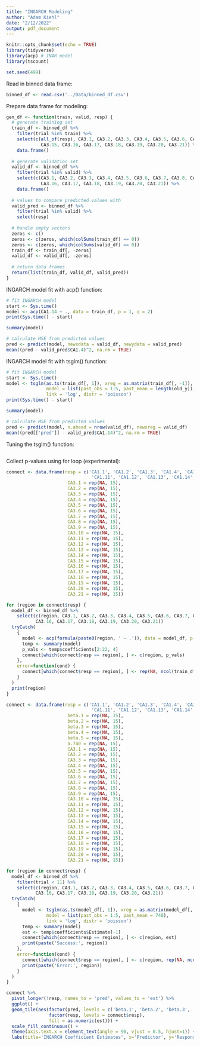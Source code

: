 ```yaml
---
title: "INGARCH Modeling"
author: "Adam Kiehl"
date: "2/12/2022"
output: pdf_document
---
```


```r
knitr::opts_chunk$set(echo = TRUE)
library(tidyverse)
library(acp) # INAR model
library(tscount)

set.seed(499)
```

Read in binned data frame:
```r
binned_df <- read.csv('../Data/binned_df.csv')
```

Prepare data frame for modeling:
```r
gen_df <- function(train, valid, resp) {
  # generate training set
  train_df <- binned_df %>%
    filter(trial %in% train) %>%
    select(c(all_of(resp), CA3.1, CA3.2, CA3.3, CA3.4, CA3.5, CA3.6, CA3.7, CA3.8, CA3.9, CA3.10, CA3.11, CA3.12, CA3.13, CA3.14,
             CA3.15, CA3.16, CA3.17, CA3.18, CA3.19, CA3.20, CA3.21)) %>%
    data.frame()
  
  # generate validation set
  valid_df <- binned_df %>%
    filter(trial %in% valid) %>%
    select(c(CA3.1, CA3.2, CA3.3, CA3.4, CA3.5, CA3.6, CA3.7, CA3.8, CA3.9, CA3.10, CA3.11, CA3.12, CA3.13, CA3.14, CA3.15,
             CA3.16, CA3.17, CA3.18, CA3.19, CA3.20, CA3.21)) %>%
    data.frame()
  
  # values to compare predicted values with
  valid_pred <- binned_df %>%
    filter(trial %in% valid) %>%
    select(resp)
  
  # handle empty vectors
  zeros <- c()
  zeros <- c(zeros, which(colSums(train_df) == 0))
  zeros <- c(zeros, which(colSums(valid_df) == 0))
  train_df <- train_df[, -zeros]
  valid_df <- valid_df[, -zeros]
  
  # return data frames
  return(list(train_df, valid_df, valid_pred))
}
```

INGARCH model fit with acp() function:
```r
# fit INGARCH model
start <- Sys.time()
model <- acp(CA1.14 ~ ., data = train_df, p = 1, q = 2)
print(Sys.time() - start)

summary(model)

# calculate MSE from predicted values
pred <- predict(model, newxdata = valid_df, newydata = valid_pred)
mean((pred - valid_pred$CA1.4)^2, na.rm = TRUE)
```

INGARCH model fit with tsglm() function:
```r
# fit INGARCH model
start <- Sys.time()
model <- tsglm(as.ts(train_df[, 1]), xreg = as.matrix(train_df[, -1]), 
               model = list(past_obs = 1:5, past_mean = length(old_y)), 
               link = 'log', distr = 'poisson')
print(Sys.time() - start)

summary(model)

# calculate MSE from predicted values
pred <- predict(model, n.ahead = nrow(valid_df), newxreg = valid_df)
mean((pred[['pred']] - valid_pred$CA1.14)^2, na.rm = TRUE)
```

Tuning the tsglm() function:
```r
```

Collect p-values using for loop (experimental):
```r
connect <- data.frame(resp = c('CA1.1', 'CA1.2', 'CA1.3', 'CA1.4', 'CA1.5', 'CA1.6', 'CA1.7', 'CA1.8', 'CA1.9', 'CA1.10',
                                'CA1.11', 'CA1.12', 'CA1.13', 'CA1.14', 'CA1.15'),
                       CA3.1 = rep(NA, 15),
                       CA3.2 = rep(NA, 15),
                       CA3.3 = rep(NA, 15),
                       CA3.4 = rep(NA, 15),
                       CA3.5 = rep(NA, 15),
                       CA3.6 = rep(NA, 15),
                       CA3.7 = rep(NA, 15),
                       CA3.8 = rep(NA, 15),
                       CA3.9 = rep(NA, 15),
                       CA3.10 = rep(NA, 15),
                       CA3.11 = rep(NA, 15),
                       CA3.12 = rep(NA, 15),
                       CA3.13 = rep(NA, 15),
                       CA3.14 = rep(NA, 15),
                       CA3.15 = rep(NA, 15),
                       CA3.16 = rep(NA, 15),
                       CA3.17 = rep(NA, 15),
                       CA3.18 = rep(NA, 15),
                       CA3.19 = rep(NA, 15),
                       CA3.20 = rep(NA, 15),
                       CA3.21 = rep(NA, 15))

for (region in connect$resp) {
  model_df <- binned_df %>%
    select(c(region, CA3.1, CA3.2, CA3.3, CA3.4, CA3.5, CA3.6, CA3.7, CA3.8, CA3.9, CA3.10, CA3.11, CA3.12, CA3.13, CA3.14, CA3.15,
           CA3.16, CA3.17, CA3.18, CA3.19, CA3.20, CA3.21))
  tryCatch(
    {
      model <- acp(formula(paste0(region, ' ~ .')), data = model_df, p = 1, q = 2)
      temp <- summary(model)
      p_vals <- temp$coefficients[2:22, 4]
      connect[which(connect$resp == region), ] <- c(region, p_vals)
    },
    error=function(cond) {
      connect[which(connect$resp == region), ] <- rep(NA, ncol(train_df) - 1)
    }
  )
  print(region)
}
```

```r
connect <- data.frame(resp = c('CA1.1', 'CA1.2', 'CA1.3', 'CA1.4', 'CA1.5', 'CA1.6', 'CA1.7', 'CA1.8', 'CA1.9', 'CA1.10',
                                'CA1.11', 'CA1.12', 'CA1.13', 'CA1.14', 'CA1.15'),
                       beta.1 = rep(NA, 15),
                       beta.2 = rep(NA, 15),
                       beta.3 = rep(NA, 15),
                       beta.4 = rep(NA, 15),
                       beta.5 = rep(NA, 15),
                       a.740 = rep(NA, 15),
                       CA3.1 = rep(NA, 15),
                       CA3.2 = rep(NA, 15),
                       CA3.3 = rep(NA, 15),
                       CA3.4 = rep(NA, 15),
                       CA3.5 = rep(NA, 15),
                       CA3.6 = rep(NA, 15),
                       CA3.7 = rep(NA, 15),
                       CA3.8 = rep(NA, 15),
                       CA3.9 = rep(NA, 15),
                       CA3.10 = rep(NA, 15),
                       CA3.11 = rep(NA, 15),
                       CA3.12 = rep(NA, 15),
                       CA3.13 = rep(NA, 15),
                       CA3.14 = rep(NA, 15),
                       CA3.15 = rep(NA, 15),
                       CA3.16 = rep(NA, 15),
                       CA3.17 = rep(NA, 15),
                       CA3.18 = rep(NA, 15),
                       CA3.19 = rep(NA, 15),
                       CA3.20 = rep(NA, 15),
                       CA3.21 = rep(NA, 15))

for (region in connect$resp) {
  model_df <- binned_df %>%
    filter(trial < 11) %>%
    select(c(region, CA3.1, CA3.2, CA3.3, CA3.4, CA3.5, CA3.6, CA3.7, CA3.8, CA3.9, CA3.10, CA3.11, CA3.12, CA3.13, CA3.14, CA3.15,
           CA3.16, CA3.17, CA3.18, CA3.19, CA3.20, CA3.21))
  tryCatch(
    {
      model <- tsglm(as.ts(model_df[, 1]), xreg = as.matrix(model_df[, -1]), 
               model = list(past_obs = 1:5, past_mean = 740), 
               link = 'log', distr = 'poisson')
      temp <- summary(model)
      est <- temp$coefficients$Estimate[-1]
      connect[which(connect$resp == region), ] <- c(region, est)
      print(paste('Success:', region))
    },
    error=function(cond) {
      connect[which(connect$resp == region), ] <- c(region, rep(NA, ncol(model_df) + 5))
      print(paste('Error:', region))
    }
  )
}
```




```r
connect %>%
  pivot_longer(!resp, names_to = 'pred', values_to = 'est') %>%
  ggplot() +
  geom_tile(aes(factor(pred, levels = c('beta.1', 'beta.2', 'beta.3', 'beta.4', 'beta.5', 'a.740', names(train_df[, -1]))),
                factor(resp, levels = connect$resp), 
                fill = as.numeric(est))) +
  scale_fill_continuous() +
  theme(axis.text.x = element_text(angle = 90, vjust = 0.5, hjust=1)) +
  labs(title='INGARCH Coefficient Estimates', x='Predictor', y='Response', fill='')
```



